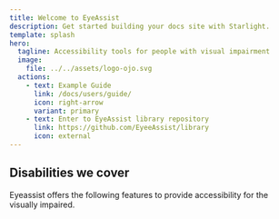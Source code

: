 ```yaml
---
title: Welcome to EyeAssist
description: Get started building your docs site with Starlight.
template: splash
hero:
  tagline: Accessibility tools for people with visual impairment 
  image:
    file: ../../assets/logo-ojo.svg
  actions:
    - text: Example Guide
      link: /docs/users/guide/
      icon: right-arrow
      variant: primary
    - text: Enter to EyeAssist library repository
      link: https://github.com/EyeeAssist/library
      icon: external
---
```



## Disabilities we cover
Eyeassist offers the following features to provide accessibility for the visually impaired.

<div>
  <FuncionalityCard title='Zoom' description="Keyboard shortcut [Ctrl + Backspace]." tool="zoom"></FuncionalityCard>
  <FuncionalityCard title='Filters' description="Application of filters for contrast enhancement." tool="filter"></FuncionalityCard>
  <FuncionalityCard title='ScreenReader' description="Keyboard shortcut [Ctrl + Space]." tool="reader"></FuncionalityCard>
</div>
